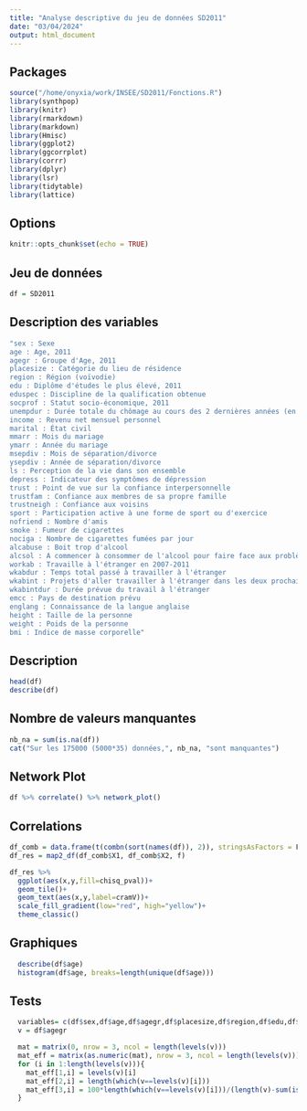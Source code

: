 ```yaml
---
title: "Analyse descriptive du jeu de données SD2011"
date: "03/04/2024"
output: html_document
---
```


## Packages
```r
source("/home/onyxia/work/INSEE/SD2011/Fonctions.R")
library(synthpop)
library(knitr)
library(rmarkdown)
library(markdown)
library(Hmisc)
library(ggplot2)
library(ggcorrplot)
library(corrr)
library(dplyr)
library(lsr)
library(tidytable)
library(lattice)
```

## Options
```r
knitr::opts_chunk$set(echo = TRUE)
```

## Jeu de données
```r
df = SD2011
```
## Description des variables
```r
"sex : Sexe
age : Age, 2011
agegr : Groupe d'Age, 2011
placesize : Catégorie du lieu de résidence
region : Région (voïvodie)
edu : Diplôme d'études le plus élevé, 2011
eduspec : Discipline de la qualification obtenue
socprof : Statut socio-économique, 2011
unempdur : Durée totale du chômage au cours des 2 dernières années (en mois)
income : Revenu net mensuel personnel
marital : État civil
mmarr : Mois du mariage
ymarr : Année du mariage
msepdiv : Mois de séparation/divorce
ysepdiv : Année de séparation/divorce
ls : Perception de la vie dans son ensemble
depress : Indicateur des symptômes de dépression
trust : Point de vue sur la confiance interpersonnelle
trustfam : Confiance aux membres de sa propre famille
trustneigh : Confiance aux voisins
sport : Participation active à une forme de sport ou d'exercice
nofriend : Nombre d'amis
smoke : Fumeur de cigarettes
nociga : Nombre de cigarettes fumées par jour
alcabuse : Boit trop d'alcool
alcsol : A commencer à consommer de l'alcool pour faire face aux problèmes
workab : Travaille à l'étranger en 2007-2011
wkabdur : Temps total passé à travailler à l'étranger
wkabint : Projets d'aller travailler à l'étranger dans les deux prochaines années
wkabintdur : Durée prévue du travail à l'étranger
emcc : Pays de destination prévu
englang : Connaissance de la langue anglaise
height : Taille de la personne
weight : Poids de la personne
bmi : Indice de masse corporelle"
```

## Description
```r
head(df)
describe(df)
```

## Nombre de valeurs manquantes
```r
nb_na = sum(is.na(df))
cat("Sur les 175000 (5000*35) données,", nb_na, "sont manquantes")
```

## Network Plot
```r
df %>% correlate() %>% network_plot()
```

## Correlations
```r
df_comb = data.frame(t(combn(sort(names(df)), 2)), stringsAsFactors = F)
df_res = map2_df(df_comb$X1, df_comb$X2, f)

df_res %>%
  ggplot(aes(x,y,fill=chisq_pval))+
  geom_tile()+
  geom_text(aes(x,y,label=cramV))+
  scale_fill_gradient(low="red", high="yellow")+
  theme_classic()
```

## Graphiques
```r
  describe(df$age)
  histogram(df$age, breaks=length(unique(df$age)))
```

## Tests
```r
  variables= c(df$sex,df$age,df$agegr,df$placesize,df$region,df$edu,df$eduspec,df$socprof,df$unempdur,df$income,df$marital,df$mmarr,df$ymarr,df$msepdiv,df$ysepdiv,df$ls,df$depress,df$trust,df$trustfam,df$trustneigh,df$sport,df$nofriend,df$smoke,df$nociga,df$alcabuse,df$alcsol,df$workab,df$wkabdur,df$wkabint,df$wkabintdur,df$emcc,df$englang,df$height,df$weight,df$bmi)
  v = df$agegr

  mat = matrix(0, nrow = 3, ncol = length(levels(v)))
  mat_eff = matrix(as.numeric(mat), nrow = 3, ncol = length(levels(v)))
  for (i in 1:length(levels(v))){
    mat_eff[1,i] = levels(v)[i]
    mat_eff[2,i] = length(which(v==levels(v)[i]))
    mat_eff[3,i] = 100*length(which(v==levels(v)[i]))/(length(v)-sum(is.na(v)))
  }
```